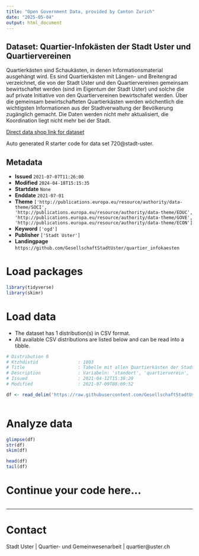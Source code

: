 ```yaml
---
title: "Open Government Data, provided by Canton Zurich"
date: "2025-05-04"
output: html_document
---
```


## Dataset: Quartier-Infokästen der Stadt Uster und Quartiervereinen

Quartierkästen sind Schaukästen, in denen Informationsmaterial ausgehängt wird. Es sind Quartierkästen mit Längen- und Breitengrad verzeichnet, die von der Stadt Uster und den Quartiervereinen gemeinsam bewirtschaftet werden (sind im Eigentum der Stadt Uster) und solche die auf private Initiative von den Quartiervereinen bewirtschafet werden. Über die gemeinsam bewirtschafteten Quartierkästen werden wöchentlich die wichtigsten Informationen aus der Stadtverwaltung der Bevölkerung zugänglich gemacht. Die Daten werden nicht mehr aktualisiert, die Koordination liegt nicht mehr bei der Stadt.

[Direct data shop link for dataset](https://www.zh.ch/de/politik-staat/statistik-daten/datenkatalog.html#/datasets/720@stadt-uster)

Auto generated R starter code for data set 720@stadt-uster.

## Metadata

- **Issued** `2021-07-07T11:26:00`
- **Modified** `2024-04-18T15:15:35`
- **Startdate** `None`
- **Enddate** `2021-07-01`
- **Theme** `['http://publications.europa.eu/resource/authority/data-theme/SOCI', 'http://publications.europa.eu/resource/authority/data-theme/EDUC', 'http://publications.europa.eu/resource/authority/data-theme/GOVE', 'http://publications.europa.eu/resource/authority/data-theme/ECON']`
- **Keyword** `['ogd']`
- **Publisher** `['Stadt Uster']`
- **Landingpage** `https://github.com/GesellschaftStadtUster/quartier_infokaesten`


# Load packages

```r

library(tidyverse)
library(skimr)

```

# Load data

-   The dataset has 1 distribution(s) in CSV format.
-   All available CSV distributions are listed below and can be read into a tibble.

```r

# Distribution 0
# Ktzhdistid               : 1803
# Title                    : Tabelle mit allen Quartierkästen der Stadt Uster und Quartiervereinen
# Description              : Variabeln: 'standort', 'quartierverein', 'besitzer' = 'stadt' oder 'quartierverein', 'lat' = Breitengrad, 'lng' = Längengrad, 'bild_kasten' = URL zum Foto des Quartierkastens, 'link_google-streetview' = URL zum Foto des Quartierkastens auf Google Streetview.
# Issued                   : 2021-04-12T15:38:29
# Modified                 : 2021-07-09T08:09:52

df <- read_delim('https://raw.githubusercontent.com/GesellschaftStadtUster/quartier_infokaesten/main/liste_quartierinfokaesten.csv')



```

# Analyze data

```r

glimpse(df)
str(df)
skim(df)

head(df)
tail(df)

```

# Continue your code here...

```r

```

------------------------------------------------------------------------

# Contact

Stadt Uster | Quartier- und Gemeinwesenarbeit | quartier@uster.ch
